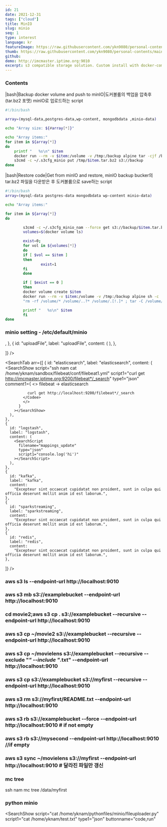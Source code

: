 ```yaml
---
id: 21
date: 2021-12-31
tags: ["cloud"]
title: MinIO
slug: minio
seq: 1
type: interest
language: kr
featureImage: https://raw.githubusercontent.com/ykn9080/personal-contents/main/images/interest/minio_logo.png
thumb: https://raw.githubusercontent.com/ykn9080/personal-contents/main/images/interest/minio_logo2.png
github:
demo: http://imcmaster.iptime.org:9010
excerpt: s3 compatible storage solution. Custom install with docker-compose
---
```


### Contents

|bash|Backup docker volume and push to minIO|도커볼륨의 백업을 압축후(tar.bz2 포맷) minIO로
업로드하는 script

```bash
#!/bin/bash

array=(mysql-data,postgres-data,wp-content, mongodbdata ,minio-data)

echo "Array size: ${#array[*]}"

echo "Array items:"
for item in ${array[*]}
do
    printf "   %s\n" $item
    docker run --rm -v $item:/volume -v /tmp:/backup alpine tar -cjf /backup/$item.tar.bz2 -C /volume ./
    s3cmd -c ~/.s3cfg_minio put /tmp/$item.tar.bz2 s3://backup
done
```

|bash|Restore code|Get from minIO and restore, minIO backup bucker의 tar.bz2 파일을 다운받은 후
도커볼륨으로 save하는 script

```bash
#!/bin/bash
array=(mysql-data postgres-data mongodbdata wp-content minio-data)

echo "Array items:"

for item in ${array[*]}
do

        s3cmd -c ~/.s3cfg_minio_nam --force get s3://backup/$item.tar.bz2 /tmp/
        volumes=$(docker volume ls)

        exist=0;
        for vol in ${volumes[*]}
        do
        if [ $vol == $item ]
        then
                exist=1
        fi
        done

        if [ $exist == 0 ]
        then
        docker volume create $item
        docker run --rm -v $item:/volume -v /tmp:/backup alpine sh -c
        "rm -rf /volume/* /volume/..?* /volume/.[!.]* ; tar -C /volume/ -xjf /backup/$item.tar.bz2"

        printf "   %s\n" $item
        fi
done
```

### minio setting - /etc/default/minio

>

<SearchSingle script="ssh nam cat /etc/default/minio" />
<SearchTab
  arr={[
    {
      id: "removeBucket",
      label: "removeBucket",
      content: <SearchShow script="cat /home/yknam/nodefiles/minio/removeBucket.js" script1="/home/yknam/nodefiles/minio/removeBucket.js"></SearchShow>,
    },
    {
      id: "uploadFile",
      label: "uploadFile",
      content: (
        <SearchShow
         script="cat /home/yknam/nodefiles/minio/uploadFile.js" script1="/home/yknam/nodefiles/minio/uploadFile.js"
        ></SearchShow>
      ),
    },

]}
/>

<SearchSingle script="ssh nam aws s3 ls --endpoint-url http://localhost:9010"></SearchSingle>

<SearchTab
  arr={[
    {
      id: "elasticsearch",
      label: "elasticsearch",
      content: (
        <SearchShow
          script="ssh nam cat /home/yknam/sandbox/filebeat/conf/filebeat1.yml"
          script1="curl get http://imcmaster.iptime.org:9200/filebeat*/_search"
          type1="json"
          comment1={
            <>
            <Chipp>filebeat → elasticsearch</Chipp>
            <Codee>

              curl get http://localhost:9200/filebeat*/_search
            </Codee>
            </>
          }
        ></SearchShow>
      ),
    },
    {
      id: "logstash",
      label: "logstash",
      content: (
        <SearchScript
          filename="mappings_update"
          type="json"
          script1="console.log('hi')"
        ></SearchScript>
      ),
    },
    {
      id: "kafka",
      label: "kafka",
      content:
        "Excepteur sint occaecat cupidatat non proident, sunt in culpa qui officia deserunt mollit anim id est laborum.",
    },
    {
      id: "sparkstreaming",
      label: "sparkstreaming",
      content:
        "Excepteur sint occaecat cupidatat non proident, sunt in culpa qui officia deserunt mollit anim id est laborum.",
    },
    {
      id: "redis",
      label: "redis",
      content:
        "Excepteur sint occaecat cupidatat non proident, sunt in culpa qui officia deserunt mollit anim id est laborum.",
    },

]}
/>

### aws s3 ls --endpoint-url http://localhost:9010

### aws s3 mb s3://examplebucket --endpoint-url http://localhost:9010

### cd movie2;aws s3 cp . s3://examplebucket --recursive --endpoint-url http://localhost:9010

### aws s3 cp ~/movie2 s3://examplebucket --recursive --endpoint-url http://localhost:9010

### aws s3 cp ~/movielens s3://examplebucket --recursive --exclude "_" --include "_.txt" --endpoint-url http://localhost:9010

### aws s3 cp s3://examplebucket s3://myfirst --recursive --endpoint-url http://localhost:9010

### aws s3 rm s3://myfirst/README.txt --endpoint-url http://localhost:9010

### aws s3 rb s3://examplebucket --force --endpoint-url http://localhost:9010 # if not empty

### aws s3 rb s3://mysecond --endpoint-url http://localhost:9010 //if empty

### aws s3 sync ~/movielens s3://myfirst --endpoint-url http://localhost:9010 # 달라진 파일만 갱신

### mc tree

ssh nam mc tree /data/myfirst

### python minio

<SearchShow
  script="cat /home/yknam/pythonfiles/minio/fileuploader.py"
  script1="cat /home/yknam/test.txt"
  type1="json"
  buttonname="code,run"
></SearchShow>
<SearchSingle script="ssh nam mc tree /data/myfirst"></SearchSingle>
